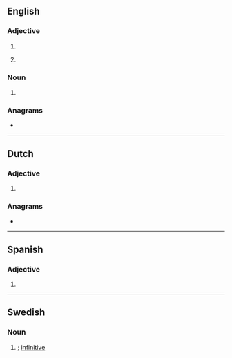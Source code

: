 {{also|INF|inf|inf.}}
==English==

===Adjective===
{{en-adj|-}}

# {{abbreviation of|en|inferior}}
# {{lb|en|lexicography}} {{abbreviation of|en|informal}}

===Noun===
{{en-noun|?}}

# {{lb|en|grammar}} {{abbreviation of|en|infinitive}}

===Anagrams===
* {{anagrams|en|a=fin|Fin|Fin.|NFI|f***in'|fin|if'n}}

----

==Dutch==

===Adjective===
{{head|nl|adjective}}

# {{abbreviation of|nl|informeel}}

===Anagrams===
* {{l|nl|Fin}}

----

==Spanish==

===Adjective===
{{head|es|adjective}}

# {{abbreviation of|es|inferior}}

----

==Swedish==

===Noun===
{{head|sv|noun}}

# {{lb|sv|lexicography|grammar}} {{abbreviation of|sv|infinitiv|nodot=1}}; [[infinitive]]